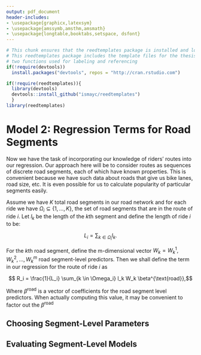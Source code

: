 ```yaml
---
output: pdf_document
header-includes:
- \usepackage{graphicx,latexsym}
- \usepackage{amssymb,amsthm,amsmath}
- \usepackage{longtable,booktabs,setspace, dsfont}
---
```


<!--
You can delete the header-includes (lines 3-6 above) if you like and also the chunk below since it is loaded in the skeleton.Rmd file.  They are included so that chap3.Rmd will compile by itself when you hit Knit PDF.
-->

```r
# This chunk ensures that the reedtemplates package is installed and loaded
# This reedtemplates package includes the template files for the thesis and also
# two functions used for labeling and referencing
if(!require(devtools))
  install.packages("devtools", repos = "http://cran.rstudio.com")

if(!require(reedtemplates)){
  library(devtools)
  devtools::install_github("ismayc/reedtemplates")
  }
library(reedtemplates)
```


# Model 2: Regression Terms for Road Segments

Now we have the task of incorporating our knowledge of riders' routes into our
regression. Our approach here will be to consider routes as sequences of
discrete road segments, each of which have known properties. This is convenient
because we have such data about roads that give us bike lanes, road size, etc.
It is even possible for us to calculate popularity of particular segments easily.

Assume we have $K$ total road segments in our road network and for each ride we
have $\Omega_i \subseteq \{1, \ldots, K\}$, the set of road segments that are in
the route of ride $i$. Let $l_k$ be the length of the $k$th segment and define
the length of ride $i$ to be:

$$ L_i = \sum_{k \in \Omega_i} l_k.$$

For the $k$th road segment, define the m-dimensional vector
$W_k = W_k^1, W_k^2, \ldots, W_k^m$ road segment-level predictors.
Then we shall define the term in our regression for the route of ride $i$ as

$$ R_i = \frac{1}{L_i} \sum_{k \in \Omega_i} l_k W_k \beta^{\text{road}},$$

Where $\beta^{\text{road}}$ is a vector of coefficients for the road segment
level predictors. When actually computing this value, it may be convenient to 
factor out the $\beta^{\text{road}}$


## Choosing Segment-Level Parameters


## Evaluating Segment-Level Models

